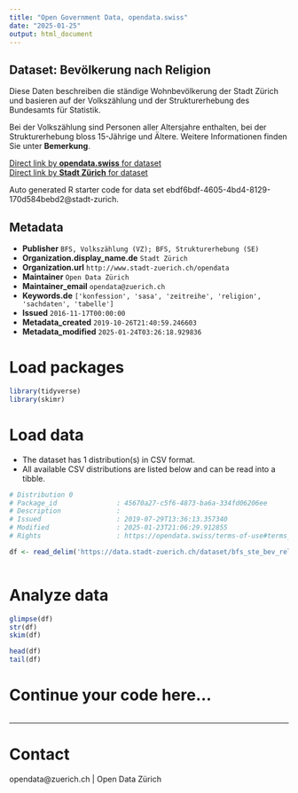 ```yaml
---
title: "Open Government Data, opendata.swiss"
date: "2025-01-25"
output: html_document
---
```


## Dataset: Bevölkerung nach Religion

Diese Daten beschreiben die ständige Wohnbevölkerung der Stadt Zürich und basieren auf der Volkszählung und der Strukturerhebung des Bundesamts für Statistik.

Bei der Volkszählung sind Personen aller Altersjahre enthalten, bei der Strukturerhebung bloss 15-Jährige und Ältere. Weitere Informationen finden Sie unter **Bemerkung**.

[Direct link by **opendata.swiss** for dataset](https://opendata.swiss/de/dataset/bevolkerung-nach-religion-seit-18502)<br>
[Direct link by **Stadt Zürich** for dataset](https://data.stadt-zuerich.ch/dataset/bfs_ste_bev_religion_seit1850_od3150)

Auto generated R starter code for data set ebdf6bdf-4605-4bd4-8129-170d584bebd2@stadt-zurich.

## Metadata

- **Publisher** `BFS, Volkszählung (VZ); BFS, Strukturerhebung (SE)`
- **Organization.display_name.de** `Stadt Zürich`
- **Organization.url** `http://www.stadt-zuerich.ch/opendata`
- **Maintainer** `Open Data Zürich`
- **Maintainer_email** `opendata@zuerich.ch`
- **Keywords.de** `['konfession', 'sasa', 'zeitreihe', 'religion', 'sachdaten', 'tabelle']`
- **Issued** `2016-11-17T00:00:00`
- **Metadata_created** `2019-10-26T21:40:59.246603`
- **Metadata_modified** `2025-01-24T03:26:18.929836`


# Load packages

```r

library(tidyverse)
library(skimr)

```

# Load data

-   The dataset has 1 distribution(s) in CSV format.
-   All available CSV distributions are listed below and can be read into a tibble.

```r

# Distribution 0
# Package_id               : 45670a27-c5f6-4873-ba6a-334fd06206ee
# Description              : 
# Issued                   : 2019-07-29T13:36:13.357340
# Modified                 : 2025-01-23T21:06:29.912855
# Rights                   : https://opendata.swiss/terms-of-use#terms_open

df <- read_delim('https://data.stadt-zuerich.ch/dataset/bfs_ste_bev_religion_seit1850_od3150/download/BEV315OD3150.csv')



```

# Analyze data

```r

glimpse(df)
str(df)
skim(df)

head(df)
tail(df)

```

# Continue your code here...

```r

```

------------------------------------------------------------------------

# Contact

opendata@zuerich.ch | Open Data Zürich
